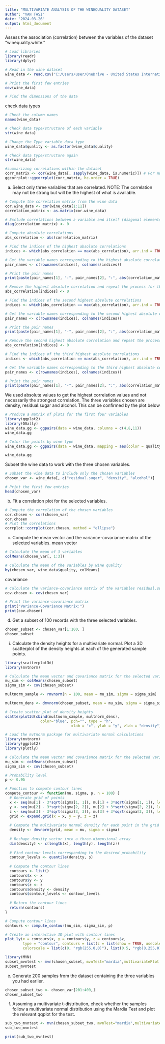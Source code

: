 ```yaml
---
title: "MULTIVARIATE ANALYSIS OF THE WINEQUALITY DATASET"
author: "VAN TASI"
date: "2024-03-26"
output: html_document
---
```



Assess the association (correlation) between the variables of the dataset “winequality.white.”
```r
# Load libraries
library(readr)
library(dplyr)
```

```r
# Read in the wine dataset 
wine_data <- read.csv("C:/Users/user/OneDrive - United States International University (USIU)/SPRING 2024/STA 2010/Assign/winequality-white.csv", sep=";")

# Print the first few entries
cov(wine_data)

# Find the dimensions of the data
```
check data types
```r
# Check the column names
names(wine_data)

# Check data type/structure of each variable
str(wine_data)

# Change the Type variable data type
wine_data$quality <- as.factor(wine_data$quality)

# Check data type/structure again
str(wine_data)
```
```r
#summarizing correlations within the dataset
corr_matrix <- cor(wine_data[, sapply(wine_data, is.numeric)]) # For numeric columns
ggcorrplot::ggcorrplot(corr_matrix, hc.order = TRUE)

```

a. Select only three variables that are correlated. NOTE: The correlation may not be
strong but will be the highest of what is available.
```r
# Compute the correlation matrix from the wine data
cor.wine_data <- cor(wine_data[1:11])
correlation_matrix <- as.matrix(cor.wine_data)

# Exclude correlations between a variable and itself (diagonal elements)
diag(correlation_matrix) <- 0

# Compute absolute correlations
abs_correlation <- abs(correlation_matrix)

# Find the indices of the highest absolute correlations
indices <- which(abs_correlation == max(abs_correlation), arr.ind = TRUE)

# Get the variable names corresponding to the highest absolute correlations
pair_names <- c(rownames(indices), colnames(indices))

# Print the pair names
print(paste(pair_names[1], "-", pair_names[2], ":", abs(correlation_matrix[indices]), sep = " "))

# Remove the highest absolute correlation and repeat the process for the next highest
abs_correlation[indices] <- 0

# Find the indices of the second highest absolute correlations
indices <- which(abs_correlation == max(abs_correlation), arr.ind = TRUE)

# Get the variable names corresponding to the second highest absolute correlations
pair_names <- c(rownames(indices), colnames(indices))

# Print the pair names
print(paste(pair_names[1], "-", pair_names[2], ":", abs(correlation_matrix[indices]), sep = " "))

# Remove the second highest absolute correlation and repeat the process for the third highest
abs_correlation[indices] <- 0

# Find the indices of the third highest absolute correlations
indices <- which(abs_correlation == max(abs_correlation), arr.ind = TRUE)

# Get the variable names corresponding to the third highest absolute correlations
pair_names <- c(rownames(indices), colnames(indices))

# Print the pair names
print(paste(pair_names[1], "-", pair_names[2], ":", abs(correlation_matrix[indices]), sep = " "))
```
We used absolute values to get the highest correlation values and not necessarily the strongest correlation. The three variables chosen are density, residual.sugar and alcohol. This can be confirmed by the plot below
```r
# Produce a matrix of plots for the first four variables 
library(ggplot2)
library(GGally)
wine_data.gg <- ggpairs(data = wine_data, columns = c(4,8,11))
wine_data.gg

# Color the points by wine type 
wine_data.gg <- ggpairs(data = wine_data, mapping = aes(color = quality), columns = c(4,8,11))

wine_data.gg
```

Subset the wine data to work with the three chosen variables.
```r
# Subset the wine data to include only the chosen variables
chosen_var <- wine_data[, c("residual.sugar", "density", "alcohol")]

# Print the first few entries
head(chosen_var)
```

b. Fit a correlation plot for the selected variables.
```r
# Compute the correlation of the chosen variables
cor.chosen <- cor(chosen_var)
cor.chosen
# Plot the correlations 
corrplot::corrplot(cor.chosen, method = "ellipse")
```

c. Compute the mean vector and the variance-covariance matrix of the selected
variables.
mean vector
```r
# Calculate the mean of 3 variables 
colMeans(chosen_var[, 1:3])

# Calculate the mean of the variables by wine quality
by(chosen_var, wine_data$quality, colMeans)
```

covariance
```r
# Calculate the variance-covariance matrix of the variables residual.sugar, density and alcohol
cov.chosen <- cov(chosen_var)

# Print the variance-covariance matrix
print("Variance-Covariance Matrix:")
print(cov.chosen)
```

d. Get a subset of 100 records with the three selected variables.
```r
chosen_subset <- chosen_var[1:100, ]
chosen_subset
```
i. Calculate the density heights for a multivariate normal. Plot a 3D scatterplot
of the density heights at each of the generated sample points.
```r
library(scatterplot3d) 
library(mvtnorm)

# Calculate the mean vector and covariance matrix for the selected variables
mu_sim <- colMeans(chosen_subset)
sigma_sim <- cov(chosen_subset)

multnorm_sample <- rmvnorm(n = 100, mean = mu_sim, sigma = sigma_sim)

multnorm_dens <- dmvnorm(chosen_subset, mean = mu_sim, sigma = sigma_sim)

# Create scatter plot of density heights 
scatterplot3d(cbind(multnorm_sample, multnorm_dens),    
                color="blue", pch="", type = "h",             
                              xlab = "x", ylab = "y", zlab = "density")
```
```r

# Load the mvtnorm package for multivariate normal calculations
library(mvtnorm)
library(ggplot2)
library(plotly)

# Calculate the mean vector and covariance matrix for the selected variables
mu_sim <- colMeans(chosen_subset)
sigma_sim <- cov(chosen_subset)

# Probability level
p <- 0.95

# Function to compute contour lines
compute_contour <- function(mu, sigma, p, n = 100) {
  # Generate grid of points
  x <- seq(mu[1] - 3*sqrt(sigma[1, 1]), mu[1] + 3*sqrt(sigma[1, 1]), length.out = n)
  y <- seq(mu[2] - 3*sqrt(sigma[2, 2]), mu[2] + 3*sqrt(sigma[2, 2]), length.out = n)
  z <- seq(mu[3] - 3*sqrt(sigma[3, 3]), mu[3] + 3*sqrt(sigma[3, 3]), length.out = n)
  grid <- expand.grid(x = x, y = y, z = z)
  
  # Compute the multivariate normal density for each point in the grid
  density <- dmvnorm(grid, mean = mu, sigma = sigma)
  
  # Reshape density vector into a three-dimensional array
  dim(density) <- c(length(x), length(y), length(z))
  
  # Find contour levels corresponding to the desired probability
  contour_levels <- quantile(density, p)
  
  # Compute the contour lines
  contours <- list()
  contours$x <- x
  contours$y <- y
  contours$z <- z
  contours$density <- density
  contours$contour_levels <- contour_levels
  
  # Return the contour lines
  return(contours)
}

# Compute contour lines
contours <- compute_contour(mu_sim, sigma_sim, p)

# Create an interactive 3D plot with contour lines
plot_ly(x = contours$x, y = contours$y, z = contours$z, 
        type = "contour", contours = list(z = list(show = TRUE, usecolormap = TRUE, project = TRUE)),
        colorscale = list(c(0, "rgb(255,0,0)"), list(0.5, "rgb(0,255,0)"), c(1, "rgb(0,0,255)")))

```





```r
library(MVN)
subset_mvntest <- mvn(chosen_subset, mvnTest="mardia",multivariatePlot = "qq")
subset_mvntest
```

e. Generate 200 samples from the dataset containing the three variables you had
earlier.
```r
chosen_subset_two <- chosen_var[201:400,]
chosen_subset_two
```

f. Assuming a multivariate t-distribution, check whether the samples follow a
multivariate normal distribution using the Mardia Test and plot the relevant qqplot
for the test.
```r
sub_two_mvntest <- mvn(chosen_subset_two, mvnTest="mardia",multivariatePlot = "qq")
sub_two_mvntest
```
```r
print(sub_two_mvntest)


```





